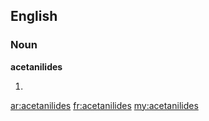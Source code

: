 ==English==

===Noun===
'''acetanilides'''

# {{plural of|[[acetanilide]]}}

[[ar:acetanilides]]
[[fr:acetanilides]]
[[my:acetanilides]]